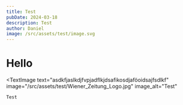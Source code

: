 ```yaml
---
title: Test
pubDate: 2024-03-18
description: Test
author: Daniel
image: /src/assets/test/image.svg
---
```


# Hello

<TextImage
	text="asdkfjaslkdjfvpjadflkjdsafikosdjaföoidsajfsdlkf"
	image="/src/assets/test/Wiener_Zeitung_Logo.jpg"
	image_alt="Test"
>
	Test
</TextImage>

